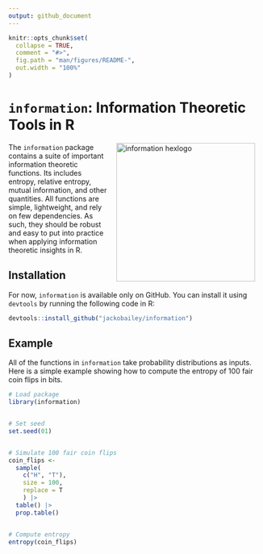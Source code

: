 ```yaml
---
output: github_document
---
```


<!-- README.md is generated from README.Rmd. Please edit that file -->

```r
knitr::opts_chunk$set(
  collapse = TRUE,
  comment = "#>",
  fig.path = "man/figures/README-",
  out.width = "100%"
)
```

# `information`: Information Theoretic Tools in R

<!-- badges: start -->
<!-- badges: end -->

<img src="https://raw.githubusercontent.com/jackobailey/information/master/inst/figures/information_hex.png" alt="information hexlogo" align="right" width="275" style="padding: 0 15px; float: right;"/>

The `information` package contains a suite of important information theoretic functions. Its includes entropy, relative entropy, mutual information, and other quantities. All functions are simple, lightweight, and rely on few dependencies. As such, they should be robust and easy to put into practice when applying information theoretic insights in R.

## Installation

For now, `information` is available only on GitHub. You can install it using `devtools` by running the following code in R:

``` r
devtools::install_github("jackobailey/information")
```

## Example

All of the functions in `information` take probability distributions as inputs. Here is a simple example showing how to compute the entropy of 100 fair coin flips in bits.

```r

# Load package
library(information)


# Set seed
set.seed(01)


# Simulate 100 fair coin flips
coin_flips <- 
  sample(
    c("H", "T"),
    size = 100,
    replace = T
    ) |> 
  table() |> 
  prop.table()


# Compute entropy
entropy(coin_flips)

```
